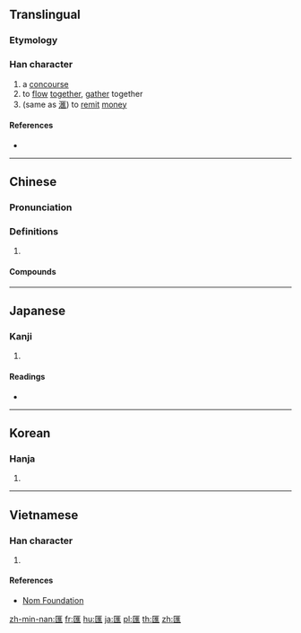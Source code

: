 {{also|滙|汇}}
==Translingual==

===Etymology===
{{Han compound|匚|淮|c1=s|c2=p|ls=psc}}

===Han character===
{{Han char|rn=22|rad=匚|as=11|sn=13|four=71711|canj=SEOG|ids=⿷匚淮}}

# a [[concourse]]
# to [[flow]] [[together]], [[gather]] together
# (same as [[滙]]) to [[remit]] [[money]]

====References====
* {{Han ref|kx=0154.150|dkj=02644|dj=0346.180|hdz=10089.100|uh=532F|ud=21295|bh=B6D7|bd=46807}}

----

==Chinese==
{{zh-forms|s=汇}}

===Pronunciation===
{{zh-pron
|m=huì,kuì
|c=wui6
|mc=y
|oc=y
|ma=
|cat=n,v
}}

===Definitions===
{{zh-hanzi}}

# {{rfdef|lang=zh}}

====Compounds====
{{der3|title=Compounds
|{{zh-l|匯報}}
|{{zh-l|匯編}}
|{{zh-l|匯編程序}}
|{{zh-l|匯編語言}}
|{{zh-l|匯兌}}
|{{zh-l|匯費}}
|{{zh-l|匯合}}
|{{zh-l|匯集}}
|{{zh-l|匯價}}
|{{zh-l|匯聚}}
|{{zh-l|匯款}}
|{{zh-l|匯流}}
|{{zh-l|匯攏}}
|{{zh-l|匯率}}
|{{zh-l|匯票}}
|{{zh-l|匯融}}
|{{zh-l|匯演}}
|{{zh-l|匯展}}
|{{zh-l|匯注}}
|{{zh-l|匯總}}
}}

----

==Japanese==

===Kanji===
{{ja-kanji|grade=|rs=匚11}}

# {{defn|lang=ja|sort=匚11}}

====Readings====
* {{ja-readings|goon=[[え]] (e)|kanon=[[かい]] (kai)|on=[[わい]] (wai)|kun=[[めぐる]] (meguru)}}

----

==Korean==

===Hanja===
{{ko-hanja|hangeul=회|rv=hoe|mr=hoe}}

# {{defn|lang=ko|sort=匚11}}

----

==Vietnamese==

===Han character===
{{vi-hantu|[[hối]], [[vị]]|rs=匚11}}

# {{defn|lang=vi|sort=匚11}}

====References====
* [http://nomfoundation.org/common/nom_details.php?codepoint=532f&img=1 Nom Foundation]

[[zh-min-nan:匯]]
[[fr:匯]]
[[hu:匯]]
[[ja:匯]]
[[pl:匯]]
[[th:匯]]
[[zh:匯]]